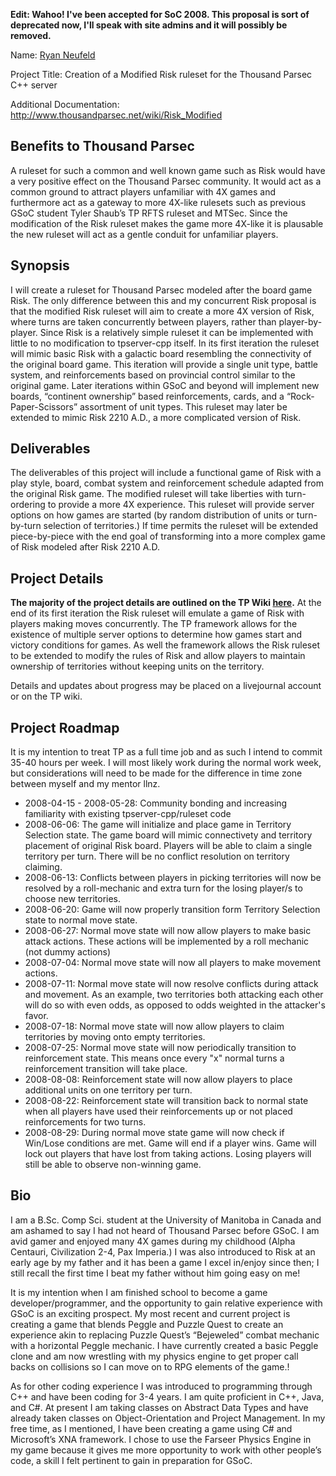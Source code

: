 '''Edit: Wahoo! I've been accepted for SoC 2008. This proposal is sort of deprecated now, I'll speak with site admins and it will possibly be removed.'''

Name: [[user:Jphr|Ryan Neufeld]] 

Project Title: Creation of a Modified Risk ruleset for the Thousand Parsec C++ server

Additional Documentation: http://www.thousandparsec.net/wiki/Risk_Modified

== Benefits to Thousand Parsec ==
A ruleset for such a common and well known game such as Risk would have a very positive effect on the Thousand Parsec community. It would act as a common ground to attract players unfamiliar with 4X games and furthermore act as a gateway to more 4X-like rulesets such as previous GSoC student Tyler Shaub’s TP RFTS ruleset and MTSec. Since the modification of the Risk ruleset makes the game more 4X-like it is plausable the new ruleset will act as a gentle conduit for unfamiliar players.


== Synopsis ==
I will create a ruleset for Thousand Parsec modeled after the board game Risk. The only difference between this and my concurrent Risk proposal is that the modified Risk ruleset will aim to create a more 4X version of Risk, where turns are taken concurrently between players, rather than player-by-player. Since Risk is a relatively simple ruleset it can be implemented with little to no modification to tpserver-cpp itself. In its first iteration the ruleset will mimic basic Risk with a galactic board resembling the connectivity of the original board game. This iteration will provide a single unit type, battle system, and reinforcements based on provincial control similar to the original game. Later iterations within GSoC and beyond will implement new boards, “continent ownership” based reinforcements, cards, and a “Rock-Paper-Scissors” assortment of unit types. This ruleset may later be extended to mimic Risk 2210 A.D., a more complicated version of Risk. 


== Deliverables ==
The deliverables of this project will include  a functional game of Risk with a play style, board, combat system and reinforcement schedule adapted from the original Risk game. The modified ruleset will take liberties with turn-ordering to provide a more 4X experience. This ruleset will provide server options on how games are started (by random distribution of units or turn-by-turn selection of territories.) If time permits the ruleset will be extended piece-by-piece with the end goal of transforming into a more complex game of Risk modeled after Risk 2210 A.D.


== Project Details ==
'''The majority of the project details are outlined on the TP Wiki [[Risk Modified|here]].''' At the end of its first iteration the Risk ruleset will emulate a game of Risk with players making moves concurrently. The TP framework allows for the existence of multiple server options to determine how games start and victory conditions for games. As well the framework allows the Risk ruleset to be extended to modify the rules of Risk and allow players to maintain ownership of territories without keeping units on the territory.

Details and updates about progress may be placed on a livejournal account or on the TP wiki.


== Project Roadmap ==
It is my intention to treat TP as a full time job and as such I intend to commit 35-40 hours per week. I will most likely work during the normal work week, but considerations will need to be made for the difference in time zone between myself and my mentor llnz.
*2008-04-15 - 2008-05-28: Community bonding and increasing familiarity with existing tpserver-cpp/ruleset code
*2008-06-06: The game will initialize and place game in Territory Selection state. The game board will mimic connectivety and territory placement of original Risk board. Players will be able to claim a single territory per turn. There will be no conflict resolution on territory claiming.
*2008-06-13: Conflicts between players in picking territories will now be resolved by a roll-mechanic and extra turn for the losing player/s to choose new territories.
*2008-06-20: Game will now properly transition form Territory Selection state to normal move state.
*2008-06-27: Normal move state will now allow players to make basic attack actions. These actions will be implemented by a roll mechanic (not dummy actions)
*2008-07-04: Normal move state will now all players to make movement actions.
*2008-07-11: Normal move state will now resolve conflicts during attack and movement. As an example, two territories both attacking each other will do so with even odds, as opposed to odds weighted in the attacker's favor.
*2008-07-18: Normal move state will now allow players to claim territories by moving onto empty territories.
*2008-07-25: Normal move state will now periodically transition to reinforcement state. This means once every "x" normal turns a reinforcement transition will take place.
*2008-08-08: Reinforcement state will now allow players to place additional units on one territory per turn.  
*2008-08-22: Reinforcement state will transition back to normal state when all players have used their reinforcements up or not placed reinforcements for two turns.
*2008-08-29: During normal move state game will now check if Win/Lose conditions are met. Game will end if a player wins. Game will lock out players that have lost from taking actions. Losing players will still be able to observe non-winning game.

== Bio ==
I am a B.Sc. Comp Sci. student at the University of Manitoba in Canada and am ashamed to say I had not heard of Thousand Parsec before GSoC. I am avid gamer and enjoyed many 4X games during my childhood (Alpha Centauri, Civilization 2-4, Pax Imperia.) I was also introduced to Risk at an early age by my father and it has been a game I excel in/enjoy since then; I still recall the first time I beat my father without him going easy on me!

It is my intention when I am finished school to become a game developer/programmer, and the opportunity to gain relative experience with GSoC is an exciting prospect. My most recent and current project is creating a game that blends Peggle and Puzzle Quest to create an experience akin to replacing Puzzle Quest’s “Bejeweled” combat mechanic with a horizontal Peggle mechanic. I have currently created a basic Peggle clone and am now wrestling with my physics engine to get proper call backs on collisions so I can move on to RPG elements of the game.!

As for other coding experience I was introduced to programming through C++ and have been coding for 3-4 years. I am quite proficient in C++, Java, and C#. At present I am taking classes on Abstract Data Types and have already taken classes on Object-Orientation and Project Management. In my free time, as I mentioned, I have been creating a game using C# and Microsoft’s XNA framework. I chose to use the Farseer Physics Engine in my game because it gives me more opportunity to work with other people’s code, a skill I felt pertinent to gain in preparation for GSoC.